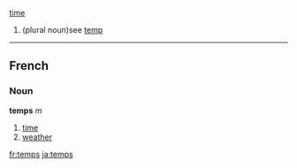 [[time]]

#(plural noun)see [[temp]]
----
==French==
===Noun===
'''temps''' ''m''

# [[time]]
# [[weather]]
[[fr:temps]]
[[ja:temps]]